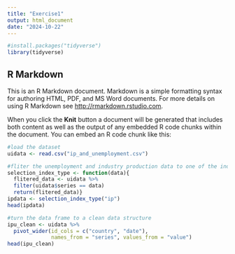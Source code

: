 ```yaml
---
title: "Exercise1"
output: html_document
date: "2024-10-22"
---
```


```r
#install.packages("tidyverse")
library(tidyverse)
```

## R Markdown

This is an R Markdown document. Markdown is a simple formatting syntax for authoring HTML, PDF, and MS Word documents. For more details on using R Markdown see <http://rmarkdown.rstudio.com>.

When you click the **Knit** button a document will be generated that includes both content as well as the output of any embedded R code chunks within the document. You can embed an R code chunk like this:


```r
#load the dataset
uidata <- read.csv("ip_and_unemployment.csv")
```

```r
#fliter the unemployment and industry production data to one of the index
selection_index_type <- function(data){
  flitered_data <- uidata %>%
  filter(uidata$series == data)
  return(flitered_data)}
ipdata <- selection_index_type("ip")
head(ipdata)
```

```r
#turn the data frame to a clean data structure
ipu_clean <- uidata %>%
  pivot_wider(id_cols = c("country", "date"), 
              names_from = "series", values_from = "value")
head(ipu_clean)
```